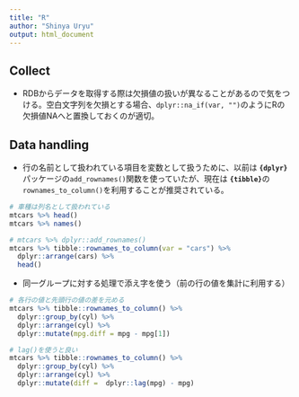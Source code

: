 ```yaml
---
title: "R"
author: "Shinya Uryu"
output: html_document
---
```


## Collect

- RDBからデータを取得する際は欠損値の扱いが異なることがあるので気をつける。空白文字列を欠損とする場合、`dplyr::na_if(var, "")`のようにRの欠損値NAへと置換しておくのが適切。

## Data handling

- 行の名前として扱われている項目を変数として扱うために、以前は **`{dplyr}`**パッケージの`add_rownames()`関数を使っていたが、現在は **`{tibble}`**の`rownames_to_column()`を利用することが推奨されている。

```r
# 車種は列名として扱われている
mtcars %>% head()
mtcars %>% names()

# mtcars %>% dplyr::add_rownames()
mtcars %>% tibble::rownames_to_column(var = "cars") %>% 
  dplyr::arrange(cars) %>% 
  head()
```

- 同一グループに対する処理で添え字を使う（前の行の値を集計に利用する）

```r
# 各行の値と先頭行の値の差を元める
mtcars %>% tibble::rownames_to_column() %>% 
  dplyr::group_by(cyl) %>% 
  dplyr::arrange(cyl) %>% 
  dplyr::mutate(mpg.diff = mpg - mpg[1])

# lag()を使うと良い
mtcars %>% tibble::rownames_to_column() %>% 
  dplyr::group_by(cyl) %>% 
  dplyr::arrange(cyl) %>% 
  dplyr::mutate(diff =  dplyr::lag(mpg) - mpg)
```
